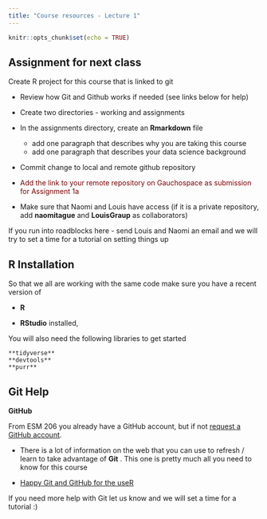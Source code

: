 ```yaml
---
title: "Course resources - Lecture 1"
---
```


```r
knitr::opts_chunk$set(echo = TRUE)
```


## Assignment for next class

 Create R project for this course that is linked to git


 - Review how Git and Github works if needed (see links below for help)
 - Create two directories - working and assignments
 - In the assignments directory, create an **Rmarkdown** file
    * add one paragraph that describes why you are taking this course
    * add one paragraph that describes your data science background
- Commit change to local and  remote github repository

-  <span style="color: maroon;">Add the link to your remote repository on Gauchospace as submission for Assignment 1a </span>
- Make sure that Naomi and Louis have access (if it is a private repository, add **naomitague** and **LouisGraup** as collaborators)

If you run into roadblocks here - send Louis and Naomi an email and we will try to set a time for a tutorial on setting things up


## R Installation


So that we all are working with the same code make sure you have a recent version of

 * **R**

 * **RStudio** installed,

 You will also need the following libraries to get started

    **tidyverse**
    **devtools**
    **purr**


## Git Help


**GitHub**

From ESM  206 you already have a GitHub account, but if not
    [request a GitHub account](https://github.com/join).



- There is a lot of information on the web that you can use to refresh / learn to take advantage of **Git** . This one is pretty much all you need to know for this course

- [Happy Git and GitHub for the useR](http://happygitwithr.com/)


If you need more help with Git let us know and we will set a time for a tutorial :)

